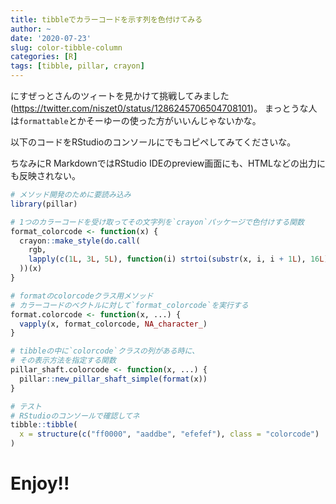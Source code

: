 ```yaml
---
title: tibbleでカラーコードを示す列を色付けてみる
author: ~
date: '2020-07-23'
slug: color-tibble-column
categories: [R]
tags: [tibble, pillar, crayon]
---
```


にすぜっとさんのツィートを見かけて挑戦してみました (<https://twitter.com/niszet0/status/1286245706504708101>)。
まっとうな人は`formattable`とかそーゆーの使った方がいいんじゃないかな。

以下のコードをRStudioのコンソールにでもコピペしてみてくださいな。

ちなみにR MarkdownではRStudio IDEのpreview画面にも、HTMLなどの出力にも反映されない。

```r
# メソッド開発のために要読み込み
library(pillar)

# 1つのカラーコードを受け取ってその文字列を`crayon`パッケージで色付けする関数
format_colorcode <- function(x) {
  crayon::make_style(do.call(
    rgb,
    lapply(c(1L, 3L, 5L), function(i) strtoi(substr(x, i, i + 1L), 16L) / 255L)
  ))(x)
}

# formatのcolorcodeクラス用メソッド
# カラーコードのベクトルに対して`format_colorcode`を実行する
format.colorcode <- function(x, ...) {
  vapply(x, format_colorcode, NA_character_)
}

# tibbleの中に`colorcode`クラスの列がある時に、
# その表示方法を指定する関数
pillar_shaft.colorcode <- function(x, ...) {
  pillar::new_pillar_shaft_simple(format(x))
}

# テスト
# RStudioのコンソールで確認してネ
tibble::tibble(
  x = structure(c("ff0000", "aaddbe", "efefef"), class = "colorcode")
)
```

# Enjoy!!